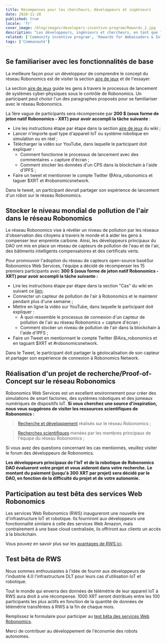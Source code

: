 ```yaml
---
title: Récompenses pour les chercheurs, développeurs et ingénieurs
date: 2020-11-20
published: true
locale: 'fr'
cover_image: /blog/images/developers-incentive-program/Rewards_2.jpg
description: "Les développeurs, ingénieurs et chercheurs, en tant que force motrice principale de l'industrie de la robotique, reçoivent des récompenses pour leurs activités de recherche et développement basées sur le réseau Robonomics. Les développeurs principaux du DAO Robonomics ont alloué 5000 XRT pour inciter la communauté."
related: ['Community incentive program', 'Rewards for Ambassadors & Influencers']
tags: ['Communauté']
---
```


## Se familiariser avec les fonctionnalités de base

La meilleure façon pour un développeur de comprendre le concept du réseau Robonomics est de visiter la section [aire de jeux](https://wiki.robonomics.network/docs/create-account-in-dapp/) et de l'essayer.

La section [aire de jeux](https://wiki.robonomics.network/docs/create-account-in-dapp/) guide les gens à travers le processus de lancement de systèmes cyber-physiques sous le contrôle de Robonomics. Un participant peut choisir l'un des paragraphes proposés pour se familiariser avec le réseau Robonomics.

La 1ère vague de participants sera récompensée par **200 $ (sous forme de jeton natif Robonomics - XRT) pour avoir accompli la tâche suivante** :

* Lire les instructions étape par étape dans la section [aire de jeux](https://wiki.robonomics.network/docs/create-account-in-dapp/) du wiki ;
* Lancer n'importe quel type d'appareil IoT ou système robotique en simulation ou en réel ;
* Télécharger la vidéo sur YouTube, dans laquelle le participant doit expliquer :
    * Comment fonctionne le processus de lancement avec des commentaires + capture d'écran ;
    * Comment stocker les données d'un CPS dans la blockchain à l'aide d'IPFS ;
* Faire un tweet et mentionner le compte Twitter @Aira_robonomics et taguer $XRT et #robonomicsnetwork.

Dans le tweet, un participant devrait partager son expérience de lancement d'un robot sur le réseau Robonomics.

## Stocker le niveau mondial de pollution de l'air dans le réseau Robonomics

Le réseau Robonomics vise à révéler un niveau de pollution par les réseaux d'observation des citoyens à travers le monde et à aider les gens à compenser leur empreinte carbone. Ainsi, les développeurs principaux du DAO ont mis en place un réseau de capteurs de pollution de l'eau et de l'air, des bâtiments intelligents compensatoires et des certificats verts.

Pour promouvoir l'adoption du réseau de capteurs open-source baséSur Robonomics Web Services, l'équipe a décidé de récompenser les 15 premiers participants avec **300 $ (sous forme de jeton natif Robonomics - XRT) pour avoir accompli la tâche suivante :**

* Lire les instructions étape par étape dans la section "Cas" du wiki en suivant ce [lien](https://wiki.robonomics.network/docs/connect-sensor-to-robonomics/);
* Connecter un capteur de pollution de l'air à Robonomics et le maintenir pendant plus d'une semaine ;
* Mettre en ligne la vidéo sur YouTube, dans laquelle le participant doit expliquer :
   * À quoi ressemble le processus de connexion d'un capteur de pollution de l'air au réseau Robonomics + capture d'écran ;
   * Comment stocker un niveau de pollution de l'air dans la blockchain à l'aide d'IPFS ;
* Faire un Tweet en mentionnant le compte Twitter @Aira_robonomics et en taguant $XRT et #robonomicsnetwork.

Dans le Tweet, le participant doit partager la géolocalisation de son capteur et partager son expérience de connexion à Robonomics Network.

## Réalisation d'un projet de recherche/Proof-of-Concept sur le réseau Robonomics

Robonomics Web Services est un excellent environnement pour créer des simulations de smart factories, des systèmes robotiques et des jumeaux numériques de dispositifs IoT.
**Si vous cherchez une source d'inspiration, nous vous suggérons de visiter les ressources scientifiques de Robonomics :**

> [Recherche et développement](https://wiki.robonomics.network/docs/r-and-d-based-on-robonomics-network/) réalisés sur le réseau Robonomics ;

> [Recherches scientifiques](https://robonomics.network/community#science) menées par les membres principaux de l'équipe du réseau Robonomics ;

Si vous avez des questions concernant les cas mentionnés, veuillez visiter le forum des développeurs de Robonomics.

**Les développeurs principaux de l'IoT et de la robotique de Robonomics DAO évalueront votre projet et vous aideront dans votre recherche.**
**Le montant du paiement (jusqu'à 300 XRT par projet) sera décidé par le DAO, en fonction de la difficulté du projet et de votre autonomie.**

## Participation au test bêta des services Web Robonomics

Les services Web Robonomics (RWS) inaugureront une nouvelle ère d'infrastructure IoT et robotique.
Ils fourniront aux développeurs une fonctionnalité similaire à celle des services Web Amazon, mais contrairement à une base cloud centralisée, ils offriront aux clients un accès à la blockchain.

Vous pouvez en savoir plus sur les [avantages de RWS ici](https://blog.aira.life/robonomics-web-services-and-rws-token-intro-d730ab50ad42?source=collection_home---4------2-----------------------).
## Test bêta de RWS

Nous sommes enthousiastes à l'idée de fournir aux développeurs de l'industrie 4.0 l'infrastructure DLT pour leurs cas d'utilisation IoT et robotique.

Tout le monde qui enverra des données de télémétrie de leur appareil IoT à RWS aura droit à une récompense.
1000 XRT seront distribués entre les 100 participants les plus actifs en fonction de la quantité de données de télémétrie transférées à RWS à la fin de chaque mois.

Remplissez le formulaire pour participer au [test bêta des services Web Robonomics](https://share.hsforms.com/1rlIfFL6ZSriaOjtf4NAGPw535vx).

Merci de contribuer au développement de l'économie des robots autonomes.